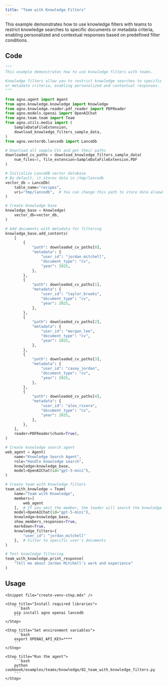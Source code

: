 ```yaml
---
title: "Team with Knowledge Filters"
---
```


This example demonstrates how to use knowledge filters with teams to restrict knowledge searches to specific documents or metadata criteria, enabling personalized and contextual responses based on predefined filter conditions.

## Code

```python cookbook/examples/teams/knowledge/02_team_with_knowledge_filters.py
"""
This example demonstrates how to use knowledge filters with teams.

Knowledge filters allow you to restrict knowledge searches to specific documents
or metadata criteria, enabling personalized and contextual responses.
"""

from agno.agent import Agent
from agno.knowledge.knowledge import Knowledge
from agno.knowledge.reader.pdf_reader import PDFReader
from agno.models.openai import OpenAIChat
from agno.team.team import Team
from agno.utils.media import (
    SampleDataFileExtension,
    download_knowledge_filters_sample_data,
)
from agno.vectordb.lancedb import LanceDb

# Download all sample CVs and get their paths
downloaded_cv_paths = download_knowledge_filters_sample_data(
    num_files=5, file_extension=SampleDataFileExtension.PDF
)

# Initialize LanceDB vector database
# By default, it stores data in /tmp/lancedb
vector_db = LanceDb(
    table_name="recipes",
    uri="tmp/lancedb",  # You can change this path to store data elsewhere
)

# Create knowledge base
knowledge_base = Knowledge(
    vector_db=vector_db,
)

# Add documents with metadata for filtering
knowledge_base.add_contents(
    [
        {
            "path": downloaded_cv_paths[0],
            "metadata": {
                "user_id": "jordan_mitchell",
                "document_type": "cv",
                "year": 2025,
            },
        },
        {
            "path": downloaded_cv_paths[1],
            "metadata": {
                "user_id": "taylor_brooks",
                "document_type": "cv",
                "year": 2025,
            },
        },
        {
            "path": downloaded_cv_paths[2],
            "metadata": {
                "user_id": "morgan_lee",
                "document_type": "cv",
                "year": 2025,
            },
        },
        {
            "path": downloaded_cv_paths[3],
            "metadata": {
                "user_id": "casey_jordan",
                "document_type": "cv",
                "year": 2025,
            },
        },
        {
            "path": downloaded_cv_paths[4],
            "metadata": {
                "user_id": "alex_rivera",
                "document_type": "cv",
                "year": 2025,
            },
        },
    ],
    reader=PDFReader(chunk=True),
)

# Create knowledge search agent
web_agent = Agent(
    name="Knowledge Search Agent",
    role="Handle knowledge search",
    knowledge=knowledge_base,
    model=OpenAIChat(id="gpt-5-mini"),
)

# Create team with knowledge filters
team_with_knowledge = Team(
    name="Team with Knowledge",
    members=[
        web_agent
    ],  # If you omit the member, the leader will search the knowledge base itself.
    model=OpenAIChat(id="gpt-5-mini"),
    knowledge=knowledge_base,
    show_members_responses=True,
    markdown=True,
    knowledge_filters={
        "user_id": "jordan_mitchell"
    },  # Filter to specific user's documents
)

# Test knowledge filtering
team_with_knowledge.print_response(
    "Tell me about Jordan Mitchell's work and experience"
)
```

## Usage

<Steps>

    <Snippet file="create-venv-step.mdx" />

    <Step title="Install required libraries">
        ```bash
        pip install agno openai lancedb
        ```
    </Step>

    <Step title="Set environment variables">
        ```bash
        export OPENAI_API_KEY=****
        ```
    </Step>

    <Step title="Run the agent">
        ```bash
        python cookbook/examples/teams/knowledge/02_team_with_knowledge_filters.py
        ```
    </Step>

</Steps>